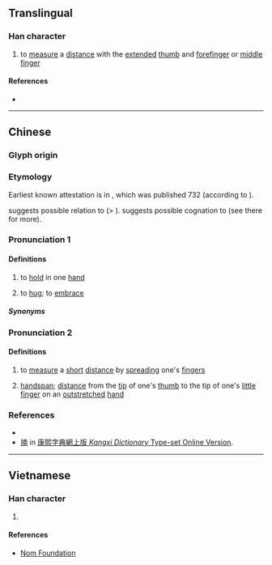 {{character info}}
==Translingual==

===Han character===
{{Han char|rn=64|rad=手|as=09|sn=12|four=54027|canj=QJBJ|ids=⿰扌南}}

# {{lb|zh|Cantonese}} to [[measure]] a [[distance]] with the [[extended]] [[thumb]] and [[forefinger]] or [[middle finger]]

====References====
* {{Han ref|kx=0441.050|dkj=12327|dj=0792.010|hdz=31913.010|uh=63C7|ud=25543|bh=D96B|bd=55659}}

----

==Chinese==
{{zh-forms}}

===Glyph origin===
{{Han etym}}

===Etymology===
Earliest known attestation is in {{w|Tangyun}}, which was published 732 {{CE}} (according to {{w|Kangxi dictionary}}).

{{zh-ref|Schuessler (2007)}} suggests possible relation to {{cog|mkh-vie-pro|*-namʔ}} (> {{cog|vi|nắm||to grip, to grasp, to hold; > a [[handful]], a [[fistful]]}}). {{zh-ref|Unger (1995)}} suggests possible cognation to {{zh-l|深}} (see there for more).

===Pronunciation 1===
{{zh-pron
|m=nǎn
|c=naam5
|h=pfs=nám;gd=nam3
|mc=y
|oc=y
|cat=v
}}

====Definitions====
{{zh-hanzi}}

# {{lb|zh|obsolete}} to [[hold]] in one [[hand]]
# {{lb|zh|Hakka}} to [[hug]]; to [[embrace]]

=====Synonyms=====
{{zh-dial|摟}}

===Pronunciation 2===
{{zh-pron
|c=naam3
|cat=v
}}

====Definitions====
{{zh-hanzi}}

# {{lb|zh|Cantonese}} to [[measure]] a [[short]] [[distance]] by [[spreading]] one's [[fingers]]
# {{lb|zh|Cantonese}} [[handspan]]; [[distance]] from the [[tip]] of one's [[thumb]] to the tip of one's [[little finger]] on an [[outstretched]] [[hand]]

===References===
* {{R:yue:mfccd}}
* [https://www.kangxizidian.com/kxhans/%E6%8F%87 揇] in [http://www.kangxizidian.com 康熙字典網上版 ''Kangxi Dictionary'' Type-set Online Version].

----

==Vietnamese==

===Han character===
{{vi-readings|rs=手09|reading=nêm, nắm, nen, nên}}

# {{rfdef|vi|sort=手09}}

====References====
* [http://nomfoundation.org/common/nom_details.php?codepoint=63c7 Nom Foundation]